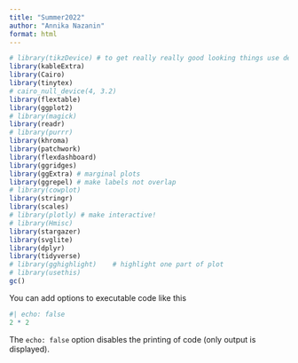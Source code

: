 ```yaml
---
title: "Summer2022"
author: "Annika Nazanin"
format: html
---
```


```r
# library(tikzDevice) # to get really really good looking things use dev tikz
library(kableExtra)
library(Cairo)
library(tinytex)
# cairo_null_device(4, 3.2)
library(flextable)
library(ggplot2)
# library(magick)
library(readr)
# library(purrr)
library(khroma) 
library(patchwork)
library(flexdashboard)
library(ggridges)
library(ggExtra) # marginal plots
library(ggrepel) # make labels not overlap
# library(cowplot) 
library(stringr)
library(scales)
# library(plotly) # make interactive!
# library(Hmisc)
library(stargazer)
library(svglite)
library(dplyr)
library(tidyverse)
# library(gghighlight)    # highlight one part of plot
# library(usethis)
gc()
```

You can add options to executable code
like this

```r
#| echo: false
2 * 2
```

The `echo: false` option disables the
printing of code (only output is
displayed).
